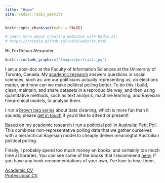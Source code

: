 ```yaml
---
title: "Home"
site: radix::radix_website
---
```


```r
knitr::opts_chunk$set(echo = FALSE)

# Learn more about creating websites with Radix at:
# https://rstudio.github.io/radix/website.html

```

Hi, I’m Rohan Alexander.

```r
knitr::include_graphics("images/portrait.jpg") 
```

I am a post-doc at the Faculty of Information Sciences at the University of Toronto, Canada. My [academic research](https://rohanalexander.com/academic.html) answers questions in social sciences, such as: are our politicians actually representing us, do elections matter, and how can we make political polling better. To do this I build, clean, maintain, and share datasets in a reproducible way, and then using quantitative methods, such as text analysis, machine learning, and Bayesian hierarchical models, to analyse them.

I run a [brown bag series](https://rohanalexander.com/brownbag.html) about data cleaning, which is more fun than it sounds; please [get in touch](mailto:rohan.alexander@utoronto.ca) if you'd like to attend or present!

Based on my academic research I run a politicial poll in Australia: [Petit Poll](https://petitpoll.com). This combines non-representative polling data that we gather ourselves with a hierarchical Bayesian model to cheaply deliver meaningful Australian political polling.

Finally, I probably spend too much money on books, and certainly too much time at libraries. You can see some of the books that I recommend [here](https://rohanalexander.com/bookshelf.html). If you have any book recommendations of your own, I've love to hear them.

[Academic CV](pdfs/cv-academic-Rohan_Alexander.pdf)  
[Professional CV](pdfs/2019-09-04-canada_cv-professional-RohanAlexander.pdf)
